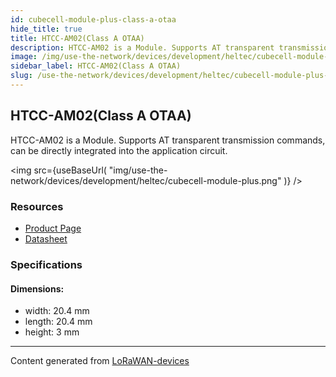 ```yaml
---
id: cubecell-module-plus-class-a-otaa
hide_title: true
title: HTCC-AM02(Class A OTAA)
description: HTCC-AM02 is a Module. Supports AT transparent transmission commands, can be directly integrated into the application circuit.
image: /img/use-the-network/devices/development/heltec/cubecell-module-plus.png
sidebar_label: HTCC-AM02(Class A OTAA)
slug: /use-the-network/devices/development/heltec/cubecell-module-plus-class-a-otaa
---
```



## HTCC-AM02(Class A OTAA)

HTCC-AM02 is a Module. Supports AT transparent transmission commands, can be directly integrated into the application circuit.

<img
src={useBaseUrl(
"img/use-the-network/devices/development/heltec/cubecell-module-plus.png"
)}
/>

### Resources

- [Product Page](https://heltec.org/project/htcc-am02/)
- [Datasheet](https://heltec.org/project/htcc-am02/#1552557147424-7f1ec-5c652144-e1d68312-5a88)

### Specifications

#### Dimensions:
- width: 20.4 mm
- length: 20.4 mm
- height: 3 mm



---
Content generated from [LoRaWAN-devices](https://github.com/TheThingsNetwork/lorawan-devices)